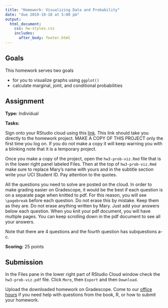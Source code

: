 ```yaml
---
title: "Homework: Visualizing Data and Probability"
date: "due 2019-10-18 at 5:00 pm"
output: 
  html_document:
    css: hw-styles.css 
    includes:
      after_body: footer.html
---
```



## Goals 

This homework serves two goals 

- for you to visualize graphs using `ggplot()`
- calculate marginal, joint, and conditional probabilities


## Assignment

__Type:__ Individual

__Tasks:__

Sign onto your RStudio cloud using this [link](https://rstudio.cloud/spaces/29360/project/610764). This link should take you directly to the homework project. MAKE A COPY OF THIS PROJECT only the first time you log on. If you do not make a copy it will keep warning you with a blinking note that it is a temporary project.

Once you make a copy of the project, open the `hw3-prob-viz.Rmd` file that is in the lower right panel labeled Files. Then at the top of `hw3-prob-viz.Rmd` make sure to replace Mary's name with yours and in the subtitle section write your UCI Student ID. Pay attention to the quotes.

All the questions you need to solve are posted on the cloud. In order to make grading easier on Gradescope, it would be the best if each question is on a separate page when knitted to pdf. For this reason, you will see `\pagebreak` before each question. Do not erase this by mistake. Keep them as they are. Do not erase anything written by Mary. Just add your answers below each question. When you knit your pdf document, you will have multiple pages. You can keep scrolling down in the pdf document to see all your answers.

Note that there are 4 questions and the fourth question has subquestions a-c.

__Scoring:__ 25 points

## Submission

In the Files pane in the lower right part of RStudio Cloud window check the `hw3-prob-viz.pdf` file. Click `More`, then `Export` and then `Download`.


Upload the downloaded homework on Gradescope.
Come to our [office hours](https://mdogucu.ics.uci.edu/teaching/stats67-fa19/office.html) if you need help with questions from the book, R, or how to submit your homework.  

<br>
<br>
<br>
